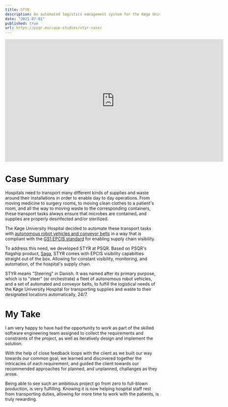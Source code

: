 ```yaml
---
title: STYR
description: An automated logistics management system for the Køge University Hospital in Denmark
date: "2021-07-01"
published: true
url: https://psqr.eu/case-studies/styr-case/
---
```


<iframe src="https://www.linkedin.com/embed/feed/update/urn:li:ugcPost:7001167985188962304?compact=1" height="399" width="710" frameborder="0" allowfullscreen="" title="Embedded post"></iframe>

# Case Summary

Hospitals need to transport many different kinds of supplies and waste around
their installations in order to enable day to day operations. From moving medicine
to surgery rooms, to moving clean clothes to a patient's room, and all the way
to moving waste to the corresponding containers, these transport tasks always
ensure that microbes are contained, and supplies are properly desinfected
and/or sterilized.

The Køge University Hospital decided to automate these transport tasks with
[autonomous robot vehicles and conveyor belts](https://www.linkedin.com/posts/jarhlewis_selvk%C3%B8rende-robotter-n%C3%A6sten-klar-til-drift-activity-7002982837842812928-uLw1?utm_source=share&utm_medium=member_desktop) in a way that
is compliant with the [GS1 EPCIS standard](https://www.gs1.org/standards/epcis) for enabling supply chain visibility.

To address this need, we developed STYR at PSQR. Based on PSQR's flagship product, [Saga](https://psqr.eu/products/saga),
STYR comes with EPCIS visibility capabilties straight out of the box. Allowing for constant visibility,
monitoring, and automation, of the hospital's supply chain.

STYR means "Steering" in Danish. It was named after its primary purpose, which is
to "steer" (or orchestrate) a fleet of autonomous robot vehicles, and a set of
automated and conveyor belts, to fulfill the logistical needs of the Køge University
Hospital for transporting supplies and waste to their designated locations
automatically, 24/7.

# My Take

I am very happy to have had the opportunity to work as part of the skilled software
engineering team assigned to collect the requirements and constraints of the project,
as well as iteratively design and implement the solution.

With the help of close feedback loops with the client as we built our way towards our common goal, we
learned and discovered together the intricacies of each requirement, and guided the client
towards our recommended approaches for planned, and unplanned, challanges as they arose.

Being able to see such an ambitious project go from zero to full-blown production, is very
fulfilling. Knowing it is now helping hospital staff rest from transporting duties, allowing
for more time to work with the patients, is truly rewarding.